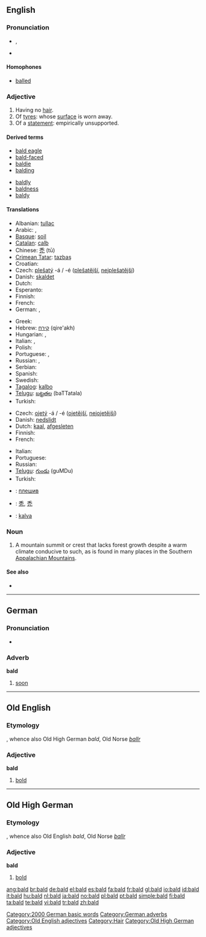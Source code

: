 {{wikipedia|dab=bald (disambiguation)|bald}}
{{also|bäld|Bald.}}
==English==

===Pronunciation===
* {{a|RP}} {{IPA|/bɔːld/}}, {{SAMPA|/bO:ld/}}
* {{audio|en-us-bald.ogg|Audio (US)}}
*: {{rhymes|ɔːld}}

====Homophones====
* [[balled]]

===Adjective===
{{wikipedia}}
{{en-adj|er}}

# Having no [[hair]].
# Of [[tyre]]s: whose [[surface]] is worn away.
# Of a [[statement]]: empirically unsupported.

====Derived terms====
{{top2}}
* [[bald eagle]]
* [[bald-faced]]
* [[baldie]]
* [[balding]]
{{mid2}}
* [[baldly]]
* [[baldness]]
* [[baldy]]
{{bottom2}}

====Translations====
{{trans-top|having no hair}}
* Albanian: [[tullac]]
* Arabic: {{Arab|[[أصلع]]}}, {{Arab|[[أقرع]]}}
* [[Basque]]: [[soil]]
* [[Catalan]]: [[calb]]
* Chinese: [[禿]] (tū)
* [[Crimean Tatar]]: [[tazbaş]]
* Croatian: {{t+|hr|ćelav}}
* Czech: [[plešatý]] -á / -é ([[plešatější]], [[nejplešatější]])
* Danish: [[skaldet]]
* Dutch: {{t+|nl|kaal}}
* Esperanto: {{t-|eo|kalva|xs=Esperanto}}
* Finnish: {{t+|fi|kalju}}
* French: {{t+|fr|chauve}}
* German: {{t+|de|kahl}}, {{t-|de|glatzköpfig}}
{{trans-mid}}
* Greek: {{t+|el|φαλακρός|sc=Grek}}
* Hebrew: [[קירח]] (qire'akh) {{m}}
* Hungarian: {{t+|hu|kopasz}}, {{t+|hu|tar}}
* Italian: {{t+|it|calvo|m}}, {{t-|it|pelato|m}}
* Polish: {{t-|pl|łysy}}
* Portuguese: {{t+|pt|calvo}}, {{t+|pt|careca|m}}
* Russian: {{t+|ru|лысый|tr=lýsyj|sc=Cyrl}}, {{t+|ru|плешивый|tr=pl'ešívyj|sc=Cyrl}}
* Serbian: {{t-|sr|ćelav}}
* Spanish: {{t+|es|calvo}}
* Swedish: {{t-|sv|skallig}}
* [[Tagalog]]: [[kalbo]]
* [[Telugu]]: [[బట్టతల]] (baTTatala)
* Turkish: {{t+|tr|kel}}
{{trans-bottom}}

{{trans-top|(of tyre) whose surface is worn away}}
* Czech: [[ojetý]] -á / -é ([[ojetější]], [[nejojetější]])
* Danish: [[nedslidt]]
* Dutch: [[kaal]], [[afgesleten]]
* Finnish: {{t+|fi|kalju}}
* French: {{t+|fr|lisse}}
{{trans-mid}}
* Italian: {{t+|it|liscio}}
* Portuguese: {{t+|pt|careca|m}}
* Russian: {{t+|ru|лысый|tr=lýsyj|sc=Cyrl}}
* [[Telugu]]: [[గుండు]] (guMDu)
* Turkish: {{t+|tr|kabak}}
{{trans-bottom}}

{{checktrans}}
* {{ttbc|Bulgarian}}: [[плешив]] {{m}}
* {{ttbc|CJKV Characters}}: [[秃]], [[禿]]
* {{ttbc|Ido}}: [[kalva]]

===Noun===
{{en-noun}}

# A mountain summit or crest that lacks forest growth despite a warm climate conducive to such, as is found in many places in the Southern [[w:Appalachian Mountains|Appalachian Mountains]].

====See also====
* {{projectlink|pedia|Appalachian balds}}

----

==German==

===Pronunciation===
* {{audio|De-at-bald.ogg|audio (Austria)}}

===Adverb===
'''bald'''

# [[soon]]

[[Category:2000 German basic words]]
[[Category:German adverbs]]

----

==Old English==

===Etymology===
{{proto|Germanic|balthaz}}, whence also Old High German ''bald'', Old Norse ''[[ballr]]''

===Adjective===
'''bald'''

# [[bold]]

[[Category:Old English adjectives]]

----

==Old High German==

===Etymology===
{{proto|Germanic|balthaz}}, whence also Old English ''bald'', Old Norse ''[[ballr]]''

===Adjective===
'''bald'''

# [[bold]]

[[Category:Hair]]
[[Category:Old High German adjectives]]

[[ang:bald]]
[[br:bald]]
[[de:bald]]
[[el:bald]]
[[es:bald]]
[[fa:bald]]
[[fr:bald]]
[[gl:bald]]
[[io:bald]]
[[id:bald]]
[[it:bald]]
[[hu:bald]]
[[nl:bald]]
[[ja:bald]]
[[no:bald]]
[[pl:bald]]
[[pt:bald]]
[[simple:bald]]
[[fi:bald]]
[[ta:bald]]
[[te:bald]]
[[vi:bald]]
[[tr:bald]]
[[zh:bald]]